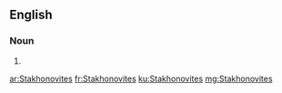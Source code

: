 ==English==

===Noun===
{{head|en|plural}}

# {{plural of|Stakhonovite|lang=en|nocat=1}}

[[ar:Stakhonovites]]
[[fr:Stakhonovites]]
[[ku:Stakhonovites]]
[[mg:Stakhonovites]]